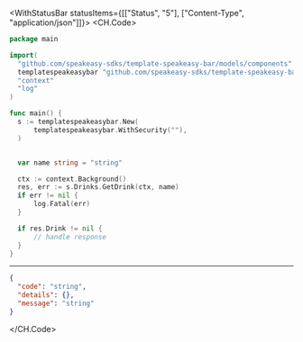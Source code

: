 

<WithStatusBar statusItems={[["Status", "5"], ["Content-Type", "application/json"]]}>
  <CH.Code>
  ```go GetDrink.go
  package main

import(
	"github.com/speakeasy-sdks/template-speakeasy-bar/models/components"
	templatespeakeasybar "github.com/speakeasy-sdks/template-speakeasy-bar"
	"context"
	"log"
)

func main() {
    s := templatespeakeasybar.New(
        templatespeakeasybar.WithSecurity(""),
    )


    var name string = "string"

    ctx := context.Background()
    res, err := s.Drinks.GetDrink(ctx, name)
    if err != nil {
        log.Fatal(err)
    }

    if res.Drink != nil {
        // handle response
    }
}
  ```
  ---

  ```json Example Response
  {
    "code": "string",
    "details": {},
    "message": "string"
  }
  ```
  </CH.Code>
</WithStatusBar>
